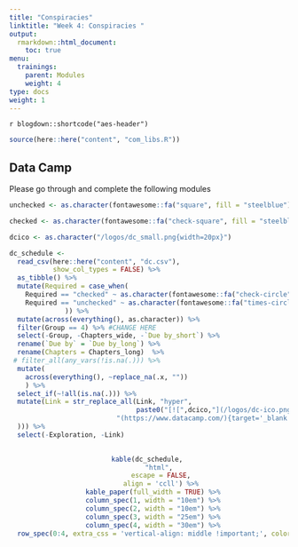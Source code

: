 ```yaml
---
title: "Conspiracies"
linktitle: "Week 4: Conspiracies "
output:
  rmarkdown::html_document:
    toc: true
menu:
  trainings:
    parent: Modules
    weight: 4
type: docs
weight: 1
---
```


`r blogdown::shortcode("aes-header")`

```r
source(here::here("content", "com_libs.R"))
```

## Data Camp

Please go through and complete the following modules

```r
unchecked <- as.character(fontawesome::fa("square", fill = "steelblue"))

checked <- as.character(fontawesome::fa("check-square", fill = "steelblue"))

dcico <- as.character("/logos/dc_small.png{width=20px}")

dc_schedule <-  
  read_csv(here::here("content", "dc.csv"),
           show_col_types = FALSE) %>%
  as_tibble() %>%
  mutate(Required = case_when(
    Required == "checked" ~ as.character(fontawesome::fa("check-circle", fill = "#428bca", height = "15px")),
    Required == "unchecked" ~ as.character(fontawesome::fa("times-circle", fill = "#d9534f", height = "15px"))
              )) %>%
  mutate(across(everything(), as.character)) %>%
  filter(Group == 4) %>% #CHANGE HERE
  select(-Group, -Chapters_wide, -`Due by_short`) %>%
  rename(`Due by` = `Due by_long`) %>%
  rename(Chapters = Chapters_long)  %>%
 # filter_all(any_vars(!is.na(.))) %>% 
  mutate(
    across(everything(), ~replace_na(.x, ""))
    ) %>%
  select_if(~!all(is.na(.))) %>%
  mutate(Link = str_replace_all(Link, "hyper",
                                paste0("[![",dcico,"](/logos/dc-ico.png 'Slack Icon'){width=20px}]",
                           "(https://www.datacamp.com/){target='_blank'}"
  ))) %>%
  select(-Exploration, -Link)
  
```

<center>
```r
kable(dc_schedule, 
      "html", 
      escape = FALSE,
      align = 'ccll') %>%
  kable_paper(full_width = TRUE) %>%
  column_spec(1, width = "10em") %>%
  column_spec(2, width = "10em") %>%
  column_spec(3, width = "25em") %>%
  column_spec(4, width = "30em") %>%
  row_spec(0:4, extra_css = 'vertical-align: middle !important;', color = "#f7f7f7", background = "transparent")
```
</center>
